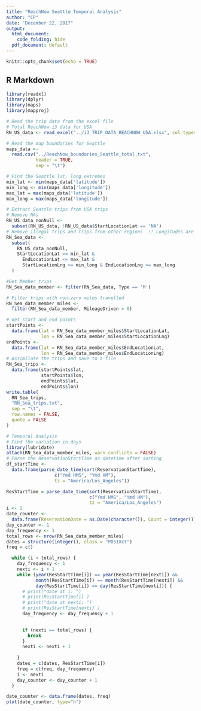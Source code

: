 ```yaml
---
title: "ReachNow Seattle Temporal Analysis"
author: "CP"
date: "December 22, 2017"
output:
  html_document:
    code_folding: hide
  pdf_document: default
---
```


```r
knitr::opts_chunk$set(echo = TRUE)
```

## R Markdown



```r
library(readxl)
library(dplyr)
library(maps)
library(mapproj)

# Read the trip data from the excel file
# Total ReachNow i3 data for USA
RN_US_data <- read_excel("../i3_TRIP_DATA_REACHNOW_USA.xlsx", col_types = NULL)

# Read the map boundaries for Seattle
maps_data <-
  read.csv("../ReachNow_boundaries_Seattle_total.txt",
           header = TRUE,
           sep = "\t")

# Find the Seattle lat, long extremes
min_lat <- min(maps_data['latitude'])
min_long <- min(maps_data['longitude'])
max_lat = max(maps_data['latitude'])
max_long = max(maps_data['longitude'])

# Extract Seattle trips from USA trips
# Remove NAs
RN_US_data_nonNull <-
  subset(RN_US_data, !RN_US_data$StartLocationLat == 'NA')
# Remove illegal trips and trips from other regions  !! Longitudes are working in reverse (?)
RN_Sea_data <-
  subset(
    RN_US_data_nonNull,
    StartLocationLat >= min_lat &
      EndLocationLat <= max_lat &
      StartLocationLng <= min_long & EndLocationLng >= max_long
  )

#Get Member trips
RN_Sea_data_member <- filter(RN_Sea_data, Type == 'M')

# Filter trips with non-zero miles travelled
RN_Sea_data_member_miles <-
  filter(RN_Sea_data_member, MileageDriven > 0)

# Get start and end points
startPoints <-
  data.frame(lat = RN_Sea_data_member_miles$StartLocationLat,
             lon = RN_Sea_data_member_miles$StartLocationLng)
endPoints <-
  data.frame(lat = RN_Sea_data_member_miles$EndLocationLat,
             lon = RN_Sea_data_member_miles$EndLocationLng)
# Assimilate the trips and save to a file
RN_Sea_trips <-
  data.frame(startPoints$lat,
             startPoints$lon,
             endPoints$lat,
             endPoints$lon)
write.table(
  RN_Sea_trips,
  "RN_Sea_trips.txt",
  sep = "\t",
  row.names = FALSE,
  quote = FALSE
)

# Temporal Analysis
# Find the variation in days
library(lubridate)
attach(RN_Sea_data_member_miles, warn.conflicts = FALSE)
# Parse the ReservationStartTime as datetime after sorting
df_startTime <-
  data.frame(parse_date_time(sort(ReservationStartTime),
                  c("Ymd HMS", "Ymd HM"),
                  tz = "America/Los_Angeles"))

ResStartTime = parse_date_time(sort(ReservationStartTime),
                               c("Ymd HMS", "Ymd HM"),
                               tz = "America/Los_Angeles")
i <- 1
date_counter <-
  data.frame(ReservationDate = as.Date(character()), Count = integer())
day_counter <- 1
day_frequency <- 1
total_rows <- nrow(RN_Sea_data_member_miles)
dates = structure(integer(), class = "POSIXct")
freq = c()

  while (i < total_rows) {
    day_frequency <- 1
    nexti <- i + 1
    while (year(ResStartTime[i]) == year(ResStartTime[nexti]) &&
           month(ResStartTime[i]) == month(ResStartTime[nexti]) &&
           day(ResStartTime[i]) == day(ResStartTime[nexti])) {
      # print("date at i: ")
      # print(ResStartTime[i] )
      # print("date at nexti: ")
      # print(ResStartTime[nexti] )
      day_frequency <- day_frequency + 1
      

      if (nexti == total_rows) {
        break
      }
      nexti <- nexti + 1
      
    }
    dates = c(dates, ResStartTime[i])
    freq = c(freq, day_frequency)
    i <- nexti
    day_counter <- day_counter + 1
  }

date_counter <- data.frame(dates, freq)
plot(date_counter, type="h")
```